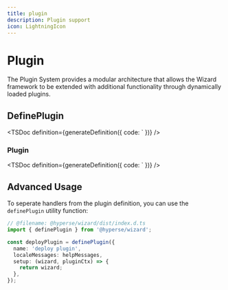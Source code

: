 ```yaml
---
title: plugin
description: Plugin support
icon: LightningIcon
---
```



# Plugin

The Plugin System provides a modular architecture that allows the Wizard framework to be extended with additional functionality through dynamically loaded plugins.

## DefinePlugin

<TSDoc
  definition={generateDefinition({
    code: `
  })}
/>

### Plugin

<TSDoc
  definition={generateDefinition({
    code: `
  })}
/>

## Advanced Usage

To seperate handlers from the plugin definition, you can use the `definePlugin` utility function:

```ts twoslash
// @filename: @hyperse/wizard/dist/index.d.ts
import { definePlugin } from '@hyperse/wizard';

const deployPlugin = definePlugin({
  name: 'deploy plugin',
  localeMessages: helpMessages,
  setup: (wizard, pluginCtx) => {
    return wizard;
  },
});
```

